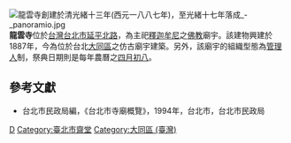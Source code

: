 [[File:龍雲寺創建於清光緒十三年(西元一八八七年)，至光緒十七年落成_-_panoramio.jpg|thumb]]
'''龍雲寺'''位於[[台灣|台灣]][[台北市|台北市]][[延平北路|延平北路]]，為主祀[[釋迦牟尼|釋迦牟尼]]之[[佛教|佛教]]廟宇。該建物興建於1887年，今為位於台北[[大同區_(臺北市)|大同區]]之仿古廟宇建築。另外，該廟宇的組織型態為[[管理人|管理人]]制，祭典日期則是每年農曆之[[四月初八|四月初八]]。

==參考文獻==
*台北市民政局編，《台北市寺廟概覽》，1994年，台北市，台北市民政局

[[Category:台北市佛寺|D]]
[[Category:臺北市齋堂|Category:臺北市齋堂]]
[[Category:大同區_(臺灣)|Category:大同區 (臺灣)]]
